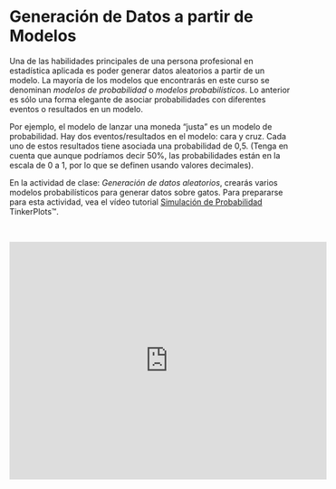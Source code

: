 # Generación de Datos a partir de Modelos {-}

Una de las habilidades principales de una persona profesional en estadística aplicada es poder generar datos aleatorios a partir de un modelo. La mayoría de los modelos que encontrarás en este curso se denominan *modelos de probabilidad* o *modelos probabilísticos*. Lo anterior es sólo una forma elegante de asociar probabilidades con diferentes eventos o resultados en un modelo.

Por ejemplo, el modelo de lanzar una moneda "justa" es un modelo de probabilidad. Hay dos eventos/resultados en el modelo: cara y cruz. Cada uno de estos resultados tiene asociada una probabilidad de 0,5. (Tenga en cuenta que aunque podríamos decir 50%, las probabilidades están en la escala de 0 a 1, por lo que se definen usando valores decimales).

En la actividad de clase: *Generación de datos aleatorios*, crearás varios modelos probabilísticos para generar datos sobre gatos. Para prepararse para esta actividad, vea el vídeo tutorial [Simulación de Probabilidad](http://www.tinkerplots.com/movies/probability-simulation) TinkerPlots&trade;.


<br />

<center>
<iframe width="560" height="420" src="https://www.youtube.com/embed/udeuvbJKGeI" frameborder="0" allowfullscreen></iframe>
</center>
